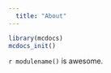 ```yaml
---
  title: "About"
---
```

```r
library(mcdocs)
mcdocs_init()

```
  
`r modulename()` is awesome. 


